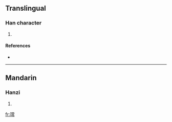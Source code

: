 ==Translingual==

===Han character===
{{Han char|rn=96|rad=玉|as=11|sn=15|four=|canj=一土火月月 (MGFBB)}}

# {{defn|Han|sort=玉11}}

====References====
* {{Han ref|kx=0740.130|dkj=21182|hdz=21135.010|uh=747A|ud=29818}}

----

==Mandarin==

===Hanzi===
{{cmn-hanzi|pin=[[cháng]] ([[chang2]])|wg=ch'ang<sup>2</sup>}}

# {{defn|Mandarin|sort=玉11}}

[[fr:瑺]]